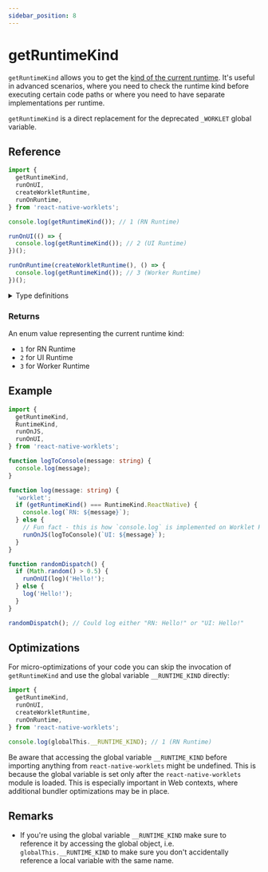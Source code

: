 ```yaml
---
sidebar_position: 8
---
```


# getRuntimeKind

`getRuntimeKind` allows you to get the [kind of the current runtime](/docs/fundamentals/runtimeKinds). It's useful in advanced scenarios, where you need to check the runtime kind before executing certain code paths or where you need to have separate implementations per runtime.

`getRuntimeKind` is a direct replacement for the deprecated `_WORKLET` global variable.

## Reference

```typescript
import {
  getRuntimeKind,
  runOnUI,
  createWorkletRuntime,
  runOnRuntime,
} from 'react-native-worklets';

console.log(getRuntimeKind()); // 1 (RN Runtime)

runOnUI(() => {
  console.log(getRuntimeKind()); // 2 (UI Runtime)
})();

runOnRuntime(createWorkletRuntime(), () => {
  console.log(getRuntimeKind()); // 3 (Worker Runtime)
})();
```

<details>
<summary>Type definitions</summary>

```typescript
enum RuntimeKind {
  ReactNative = 1,
  UI = 2,
  Worker = 3,
}

function getRuntimeKind(): RuntimeKind;
```

</details>

### Returns

An enum value representing the current runtime kind:

- `1` for RN Runtime
- `2` for UI Runtime
- `3` for Worker Runtime

## Example

```typescript
import {
  getRuntimeKind,
  RuntimeKind,
  runOnJS,
  runOnUI,
} from 'react-native-worklets';

function logToConsole(message: string) {
  console.log(message);
}

function log(message: string) {
  'worklet';
  if (getRuntimeKind() === RuntimeKind.ReactNative) {
    console.log(`RN: ${message}`);
  } else {
    // Fun fact - this is how `console.log` is implemented on Worklet Runtimes.
    runOnJS(logToConsole)(`UI: ${message}`);
  }
}

function randomDispatch() {
  if (Math.random() > 0.5) {
    runOnUI(log)('Hello!');
  } else {
    log('Hello!');
  }
}

randomDispatch(); // Could log either "RN: Hello!" or "UI: Hello!"
```

## Optimizations

For micro-optimizations of your code you can skip the invocation of `getRuntimeKind` and use the global variable `__RUNTIME_KIND` directly:

```typescript
import {
  getRuntimeKind,
  runOnUI,
  createWorkletRuntime,
  runOnRuntime,
} from 'react-native-worklets';

console.log(globalThis.__RUNTIME_KIND); // 1 (RN Runtime)
```

Be aware that accessing the global variable `__RUNTIME_KIND` before importing anything from `react-native-worklets` might be undefined. This is because the global variable is set only after the `react-native-worklets` module is loaded. This is especially important in Web contexts, where additional bundler optimizations may be in place.

## Remarks

- If you're using the global variable `__RUNTIME_KIND` make sure to reference it by accessing the global object, i.e. `globalThis.__RUNTIME_KIND` to make sure you don't accidentally reference a local variable with the same name.
